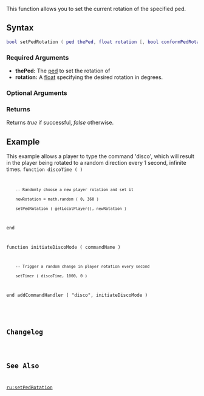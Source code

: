 
{{Server client function}}
{{Deprecated|setElementRotation|}}

This function allows you to set the current rotation of the specified ped.

==Syntax== 
<syntaxhighlight lang="lua">
bool setPedRotation ( ped thePed, float rotation [, bool conformPedRotation = false ] )         
</syntaxhighlight> 

===Required Arguments=== 
*'''thePed:''' The [[/ped.md|ped]] to set the rotation of
*'''rotation:''' A [[/float.md|float]] specifying the desired rotation in degrees.

===Optional Arguments=== 
{{New feature/item|3.0152|1.3.2|4680|
*'''conformPedRotation:''' A bool which should be set to ''true'' to ensure the ped rotation is correctly set in all circumstances. Failing to set this argument may result in the rotation being inverted when the ped is in the air and other inconsistencies. The default value of false is for backward compatibility with scripts which may depend upon the incorrect behaviour
}}

===Returns===
Returns ''true'' if successful, ''false'' otherwise.

==Example==
<section name="Client" class="client" show="true">
This example allows a player to type the command 'disco', which will result in the player being rotated to a random direction every 1 second, infinite times.
<code>function discoTime ( )
     -- Randomly choose a new player rotation and set it
     newRotation = math.random ( 0, 360 )
     setPedRotation ( getLocalPlayer(), newRotation )
end

function initiateDiscoMode ( commandName )
     -- Trigger a random change in player rotation every second
     setTimer ( discoTime, 1000, 0 )
end
addCommandHandler ( "disco", initiateDiscoMode )
</syntaxhighlight>
</section>

==Changelog==
{{ChangelogHeader}}
{{ChangelogItem|1.3.1-9.04680|Added conformPedRotation argument}}

==See Also==
{{Ped_functions}}
[[/ru:setPedRotation.md|ru:setPedRotation]]